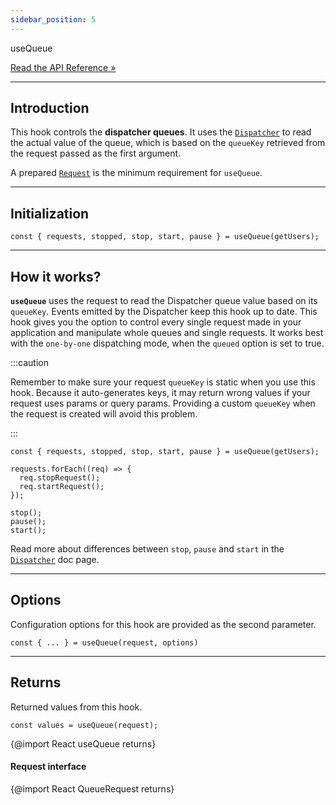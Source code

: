 ```yaml
---
sidebar_position: 5
---
```


<div class="api-link">
  <div class="api-link-title">useQueue</div>
  <div class="api-link-sub-title">

[Read the API Reference »](/api/React/Hook/useQueue.mdx)

  </div>
</div>

---

## Introduction

This hook controls the **dispatcher queues**. It uses the [`Dispatcher`](/documentation/02-Core/Dispatcher.mdx) to read
the actual value of the queue, which is based on the `queueKey` retrieved from the request passed as the first argument.

A prepared [`Request`](/documentation/02-Core/Request.mdx) is the minimum requirement for `useQueue`.

---

## Initialization

```tsx
const { requests, stopped, stop, start, pause } = useQueue(getUsers);
```

---

## How it works?

**`useQueue`** uses the request to read the Dispatcher queue value based on its `queueKey`. Events emitted by the
Dispatcher keep this hook up to date. This hook gives you the option to control every single request made in your
application and manipulate whole queues and single requests. It works best with the `one-by-one` dispatching mode, when
the `queued` option is set to true.

:::caution

Remember to make sure your request `queueKey` is static when you use this hook. Because it auto-generates keys, it may
return wrong values if your request uses params or query params. Providing a custom `queueKey` when the request is
created will avoid this problem.

:::

```tsx
const { requests, stopped, stop, start, pause } = useQueue(getUsers);

requests.forEach((req) => {
  req.stopRequest();
  req.startRequest();
});

stop();
pause();
start();
```

Read more about differences between `stop`, `pause` and `start` in the
[`Dispatcher`](/documentation/02-Core/Dispatcher.mdx) doc page.

---

## Options

Configuration options for this hook are provided as the second parameter.

```tsx
const { ... } = useQueue(request, options)
```

<!-- {@import React UseQueueOptionsType returns} -->

---

## Returns

Returned values from this hook.

```tsx
const values = useQueue(request);
```

{@import React useQueue returns}

#### Request interface

{@import React QueueRequest returns}
